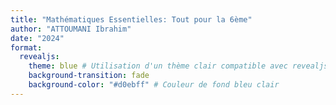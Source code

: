 ```yaml
---
title: "Mathématiques Essentielles: Tout pour la 6ème"
author: "ATTOUMANI Ibrahim"
date: "2024"
format: 
  revealjs:
    theme: blue # Utilisation d'un thème clair compatible avec revealjs
    background-transition: fade
    background-color: "#d0ebff" # Couleur de fond bleu clair
---
```



